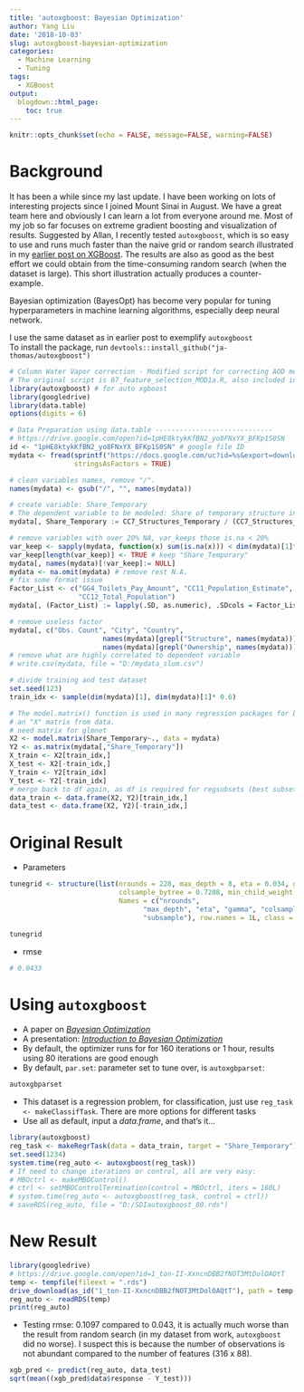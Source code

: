 ```yaml
---
title: 'autoxgboost: Bayesian Optimization'
author: Yang Liu
date: '2018-10-03'
slug: autoxgboost-bayesian-optimization
categories:
  - Machine Learning
  - Tuning
tags:
  - XGBoost
output:
  blogdown::html_page:
    toc: true
---
```



```r
knitr::opts_chunk$set(echo = FALSE, message=FALSE, warning=FALSE)
```
# Background

It has been a while since my last update. I have been working on lots of interesting projects since I joined Mount Sinai in August. We have a great team here and obviously I can learn a lot from everyone around me. Most of my job so far focuses on extreme gradient boosting and visualization of results. Suggested by Allan, I recently tested `autoxgboost`, which is so easy to use and runs much faster than the naive grid or random search illustrated in my [earlier post on XGBoost](https://liuyanguu.github.io/post/2018/07/09/extreme-gradient-boosting-xgboost-better-than-random-forest-or-gradient-boosting/). The results are also as good as the best effort we could obtain from the time-consuming random search (when the dataset is large). This short illustration actually produces a counter-example.

Bayesian optimization (BayesOpt) has become very popular for tuning hyperparameters in machine learning algorithms, especially deep neural network. 

I use the same dataset as in earlier post to exemplify `autoxgboost`  
To install the package, run `devtools::install_github("ja-thomas/autoxgboost")`
```r
# Column Water Vapor correction - Modified script for correcting AOD measurements 
# The original script is 07_feature_selection_MOD1a.R, also included in this repo.
library(autoxgboost) # for auto xgboost
library(googledrive)
library(data.table)
options(digits = 6)
```

```r
# Data Preparation using data.table -----------------------------
# https://drive.google.com/open?id=1pHE8ktykKfBN2_yo8FNxYX_BFKp1S0SN
id <- "1pHE8ktykKfBN2_yo8FNxYX_BFKp1S0SN" # google file ID
mydata <- fread(sprintf("https://docs.google.com/uc?id=%s&export=download", id),
                stringsAsFactors = TRUE)

# clean variables names, remove "/".
names(mydata) <- gsub("/", "", names(mydata)) 

# create variable: Share_Temporary
# The dependent variable to be modeled: Share of temporary structure in slums
mydata[, Share_Temporary := CC7_Structures_Temporary / (CC7_Structures_Temporary + CC6_Structures_Permanent)]

# remove variables with over 20% NA, var_keeps those is.na < 20%
var_keep <- sapply(mydata, function(x) sum(is.na(x))) < dim(mydata)[1]*0.2
var_keep[length(var_keep)] <- TRUE # keep "Share_Temporary"
mydata[, names(mydata)[!var_keep]:= NULL]
mydata <- na.omit(mydata) # remove rest N.A.
# fix some format issue
Factor_List <- c("GG4_Toilets_Pay_Amount", "CC11_Population_Estimate", "CC10_Household_Size",
                 "CC12_Total_Population")
mydata[, (Factor_List) := lapply(.SD, as.numeric), .SDcols = Factor_List]

# remove useless factor
mydata[, c("Obs. Count", "City", "Country",
                       names(mydata)[grepl("Structure", names(mydata))],
                       names(mydata)[grepl("Ownership", names(mydata))]):=NULL]
# remove what are highly correlated to dependent variable
# write.csv(mydata, file = "D:/mydata_slum.csv")

# divide training and test dataset
set.seed(123)
train_idx <- sample(dim(mydata)[1], dim(mydata)[1]* 0.6)

# The model.matrix() function is used in many regression packages for building 
# an "X" matrix from data.
# need matrix for glmnet
X2 <- model.matrix(Share_Temporary~., data = mydata)
Y2 <- as.matrix(mydata[,"Share_Temporary"])
X_train <- X2[train_idx,]
X_test <- X2[-train_idx,]
Y_train <- Y2[train_idx]
Y_test <- Y2[-train_idx]
# merge back to df again, as df is required for regsubsets (best subset)
data_train <- data.frame(X2, Y2)[train_idx,] 
data_test <- data.frame(X2, Y2)[-train_idx,] 
```

# Original Result  
* Parameters  
```r
tunegrid <- structure(list(nrounds = 228, max_depth = 8, eta = 0.034, gamma = 0, 
                           colsample_bytree = 0.7208, min_child_weight = 7, subsample = 0.7017), 
                           Names = c("nrounds", 
                                 "max_depth", "eta", "gamma", "colsample_bytree", "min_child_weight", 
                                 "subsample"), row.names = 1L, class = "data.frame")

tunegrid
```
* rmse   
```r
# 0.0433
```

# Using `autoxgboost` 
* A paper on _[Bayesian Optimization](https://arxiv.org/pdf/1807.02811.pdf)_  
* A presentation: _[Introduction to Bayesian Optimization](http://gpss.cc/gpmc17/slides/LancasterMasterclass_1.pdf)_  
* By default, the optimizer runs for for 160 iterations or 1 hour, results using 80 iterations are good enough    
* By default, `par.set`: parameter set to tune over, is `autoxgbparset`:  
```r
autoxgbparset
```
* This dataset is a regression problem, for classification, just use `reg_task <- makeClassifTask`. There are more options for different tasks  
* Use all as default, input a _data.frame_, and that's it...   
```r
library(autoxgboost)
reg_task <- makeRegrTask(data = data_train, target = "Share_Temporary")
set.seed(1234)
system.time(reg_auto <- autoxgboost(reg_task))
# If need to change iterations or control, all are very easy:
# MBOctrl <- makeMBOControl()
# ctrl <- setMBOControlTermination(control = MBOctrl, iters = 160L)
# system.time(reg_auto <- autoxgboost(reg_task, control = ctrl))
# saveRDS(reg_auto, file = "D:/SDIautoxgboost_80.rds")
```
 

# New Result 
```r
library(googledrive)
# https://drive.google.com/open?id=1_ton-II-XxncnDBB2fNOT3MtDolOAQtT
temp <- tempfile(fileext = ".rds")
drive_download(as_id("1_ton-II-XxncnDBB2fNOT3MtDolOAQtT"), path = temp, overwrite = T)
reg_auto <- readRDS(temp)
print(reg_auto)
```
* Testing rmse: 0.1097 compared to 0.043, it is actually much worse than the result from random search (in my dataset from work, `autoxgboost` did no worse). I suspect this is because the number of observations is not abundant compared to the number of features (316 x 88).
```r
xgb_pred <- predict(reg_auto, data_test) 
sqrt(mean((xgb_pred$data$response - Y_test))) 

```
